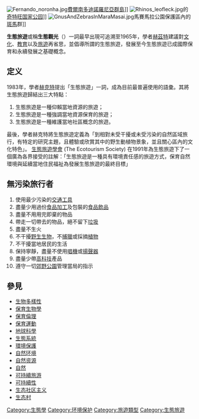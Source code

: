 {{stub}}
[[File:Fernando_noronha.jpg|thumb]][[費爾南多|費爾南多]][[費爾南多·迪諾羅尼亞群島|迪諾羅尼亞群島]]]] 
[[File:Rhinos_leofleck.jpg|thumb]]的[[奇特旺国家公园|奇特旺国家公园]]]]
[[File:GnusAndZebrasInMaraMasai.jpg|thumb]]馬賽馬拉公園保護區內的[[斑馬|斑馬]]群]]

'''生態旅遊'''或稱'''生態觀光'''（{{lang-en|Ecotourism}}）一詞最早出現可追溯至1965年，學者[[赫茲特|赫茲特]]建議對[[文化|文化]]、[[教育|教育]]以及[[旅遊|旅遊]]再省思，並倡導所謂的生態旅遊，發展至今生態旅遊已成國際保育和永續發展之基礎概念。

==定义==
1983年，學者[[赫克特|赫克特]]提出「生態旅遊」一詞，成為目前最普遍使用的語彙。其將生態旅遊歸結出三大特點：
# 生態旅遊是一種仰賴當地資源的旅遊；
# 生態旅遊是一種強調當地資源保育的旅遊；
# 生態旅遊是一種維護當地社區概念的旅遊。

最後，學者赫克特將生態旅遊定義為「到相對未受干擾或未受污染的自然區域旅行，有特定的研究主題，且體驗或欣賞其中的野生動植物景象，並且關心區內的文化特色」。
[[生態旅遊學會|生態旅遊學會]] (The Ecotourism Society) 在1991年為生態旅遊下了一個廣為各界接受的註解：「生態旅遊是一種具有環境責任感的旅遊方式，保育自然環境與延續當地住民福祉為發展生態旅遊的最終目標」

== 無污染旅行者 ==
# 使用最少污染的[[交通工具|交通工具]]
# 盡量少用過份[[食品加工|食品加工]]及包裝的[[食品|食品]][[飲品|飲品]]
# 盡量不用用完即棄的物品
# 帶走一切帶去的物品，絕不留下[[垃圾|垃圾]]
# 盡量不生火
# 不干擾[[野生生物|野生生物]]，不[[捕獵|捕獵]]或採摘[[植物|植物]]
# 不干擾當地居民的生活
# 保持寧靜，盡量不使用[[唱機|唱機]]或[[揚聲器|揚聲器]]
# 盡量少帶[[高科技|高科技]]產品
# 遵守一切[[郊野公園|郊野公園]]管理當局的指示


== 參見 ==
{{Portal box|生態|環境|地球科學|可持續發展}}
{{div col|2}}
* [[生物多樣性|生物多樣性]]
* [[保育生物學|保育生物學]]
* [[保育倫理|保育倫理]]
* [[保育運動|保育運動]]
* [[地球科學|地球科學]]
* [[生態系統|生態系統]]
* [[環境保護|環境保護]]
* [[自然环境|自然环境]]
* [[自然资源|自然资源]]
* [[自然|自然]]
* [[可持續旅游|可持續旅游]]
* [[可持續性|可持續性]]
* [[生态社区主义|生态社区主义]]
* [[生态村|生态村]]
{{div col end}}

{{文化小作品}}
{{旅游}}

{{Authority control}}
[[Category:生態學|Category:生態學]]
[[Category:环境保护|Category:环境保护]]
[[Category:旅遊類型|Category:旅遊類型]]
[[Category:生態旅遊|Category:生態旅遊]]